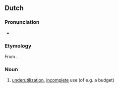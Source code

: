==Dutch==

===Pronunciation===
* {{audio|Nl-onderbenutting.ogg|Audio|lang=nl}}

===Etymology===
From {{suffix|onderbenutten|ing|lang=nl}}.

===Noun===
{{nl-noun|f|-|-}}

# [[underutilization]], [[incomplete]] use (of e.g. a budget)